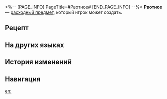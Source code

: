 <%-- [PAGE_INFO]
PageTitle=#Рвотное#
[END_PAGE_INFO] --%>
{{Расходный предмет Инфобокс
|id          = 402016
|Изображения = Предмет Рвотное.png
|Тип         = Расходные предметы
|Редкость    = 3
|Эффект      = Снижает НР союзника на 99%.
|Описание    = В пословице говорится: «Жадное брюхо ест по ухо». Но раз уж так произошло, хлебните рвотного - оно сотворит чудеса.<br />С ним в руках вы смелы и решительны.
|Рецепт      = {{cx|Отсутствует источник}}
|Источник1   = [[Универсальная машина для синтеза]]
|Источник2   = 
|Источник3   = 
}}
{{Описание|''«Никто не рождается неудачником. Всегда верьте в себя».''}}
'''Рвотное''' — [[расходный предмет]], который игрок может создать.

==Рецепт==
{{Рецепт
|Тип        = Синтез
|Группа     = Расходные предметы
|Мусор      = 8
|Сортировка = Мусор
}}

==На других языках==
{{На других языках
|en   = Vomit Inducing Agent
|zhs  = 催吐剂
|zht  = 催吐劑
|ja   = 嘔吐剤
|ko   = 구토제
|es   = Agente emético
|fr   = Agent vomitif
|ru   = Рвотное
|th   = Vomit Inducing Agent
|vi   = Thuốc Gây Nôn
|de   = Brechmittel
|id   = Vomit Inducing Agent
|pt   = Agente Indutor de Vômito
}}

==История изменений==
{{История изменений|3.5}}

==Навигация==
{{Расходные предметы Навбокс}}

[[en:]]
